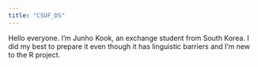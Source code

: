```yaml
---
title: "CSUF_DS"
---
```


Hello everyone. I'm Junho Kook, an exchange student from South Korea. I did my best to prepare it even though it has linguistic barriers and I'm new to the R project.